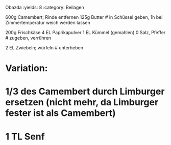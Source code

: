Obazda
:yields: 8
:category: Beilagen

600g Camembert; Rinde entfernen
125g Butter
# in Schüssel geben, 1h bei Zimmertemperatur weich werden lassen

200g Frischkäse
4 EL Paprikapulver
1 EL Kümmel (gemahlen)
0 Salz, Pfeffer
# zugeben, verrühren

2 EL Zwiebeln; würfeln
# unterheben

# Variation:
# 1/3 des Camembert durch Limburger ersetzen (nicht mehr, da Limburger fester ist als Camembert)
# 1 TL Senf

